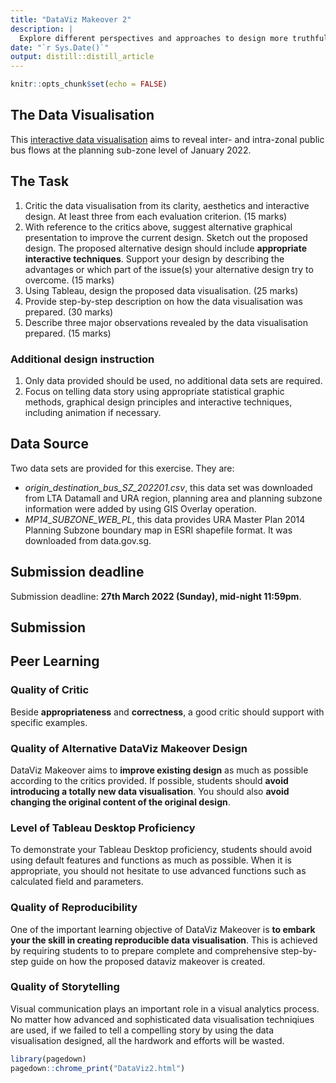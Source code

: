 ```yaml
---
title: "DataViz Makeover 2"
description: |
  Explore different perspectives and approaches to design more truthful and enlightening data visualisation
date: "`r Sys.Date()`"
output: distill::distill_article
---
```


```r
knitr::opts_chunk$set(echo = FALSE)
```

## The Data Visualisation

This [interactive data visualisation](https://public.tableau.com/views/prototype1_16468762782120/Dashboard1?:language=en-US&publish=yes&:display_count=n&:origin=viz_share_link) aims to reveal inter- and intra-zonal public bus flows at the planning sub-zone level of January 2022. 


## The Task

1. Critic the data visualisation from its clarity, aesthetics and interactive design.  At least three from each evaluation criterion.  (15 marks)
2. With reference to the critics above, suggest alternative graphical presentation to improve the current design.  Sketch out the proposed design.  The proposed alternative design should include **appropriate interactive techniques**.  Support your design by describing the advantages or which part of the issue(s) your alternative design try to overcome.  (15 marks)
3. Using Tableau, design the proposed data visualisation.  (25 marks)
4. Provide step-by-step description on how the data visualisation was prepared.  (30 marks)
5. Describe three major observations revealed by the data visualisation prepared.
(15 marks)

### Additional design instruction
1. Only data provided should be used, no additional data sets are required.
2. Focus on telling data story using appropriate statistical graphic methods, graphical design principles and interactive techniques, including animation if necessary.


## Data Source
Two data sets are provided for this exercise.  They are:

+ *origin_destination_bus_SZ_202201.csv*, this data set was downloaded from LTA Datamall and URA region, planning area and planning subzone information were added by using GIS Overlay operation.
+ *MP14_SUBZONE_WEB_PL*, this data provides URA Master Plan 2014 Planning Subzone boundary map in ESRI shapefile format.  It was downloaded from data.gov.sg.


## Submission deadline
Submission deadline: **27th March 2022 (Sunday), mid-night 11:59pm**.

## Submission


## Peer Learning

### Quality of Critic

Beside **appropriateness** and **correctness**, a good critic should support with specific examples.

### Quality of Alternative DataViz Makeover Design

DataViz Makeover aims to **improve existing design** as much as possible according to the critics provided.  If possible, students should **avoid introducing a totally new data visualisation**.  You should also **avoid changing the original content of the original design**.  

### Level of Tableau Desktop Proficiency

To demonstrate your Tableau Desktop proficiency, students should avoid using default features and functions as much as possible.  When it is appropriate, you should not hesitate to use advanced functions such as calculated field and parameters.

### Quality of Reproducibility

One of the important learning objective of DataViz Makeover is **to embark your the skill in creating reproducible data visualisation**.  This is achieved by requiring students to to prepare complete and comprehensive step-by-step guide on  how the proposed dataviz makeover is created.  

### Quality of Storytelling

Visual communication plays an important role in a visual analytics process.  No matter how advanced and sophisticated data visualisation techniqiues are used, if we failed to tell a compelling story by using the data visualisation designed, all the hardwork and efforts will be wasted.  


```r
library(pagedown)
pagedown::chrome_print("DataViz2.html")
```




